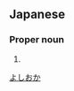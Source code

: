 ==Japanese==
{{ja-kanjitab|芦|岡}}

===Proper noun===
{{ja-pos|proper|よしおか}}

# {{surname|lang=ja}}

[[Category:Japanese surnames|よしおか]]
